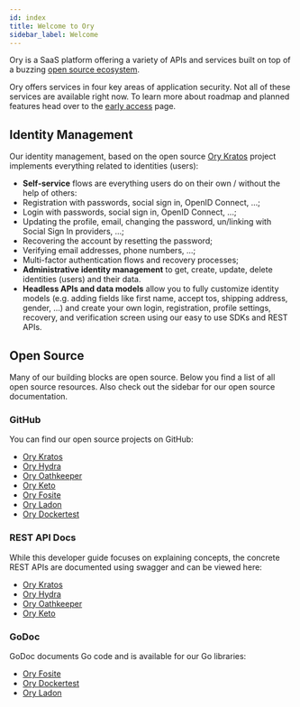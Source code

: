 ```yaml
---
id: index
title: Welcome to Ory
sidebar_label: Welcome
---
```


Ory is a SaaS platform offering a variety of APIs and services built on top of a
buzzing [open source ecosystem](./open-source.mdx).

Ory offers services in four key areas of application security. Not all of these
services are available right now. To learn more about roadmap and planned
features head over to the [early access](./early-access.mdx) page.

## Identity Management

Our identity management, based on the open source
[Ory Kratos](https://www.ory.sh/kratos) project implements everything related to
identities (users):

- **Self-service** flows are everything users do on their own / without the help
  of others:
- Registration with passwords, social sign in, OpenID Connect, ...;
- Login with passwords, social sign in, OpenID Connect, ...;
- Updating the profile, email, changing the password, un/linking with Social
  Sign In providers, ...;
- Recovering the account by resetting the password;
- Verifying email addresses, phone numbers, ...;
- Multi-factor authentication flows and recovery processes;
- **Administrative identity management** to get, create, update, delete
  identities (users) and their data.
- **Headless APIs and data models** allow you to fully customize identity models
  (e.g. adding fields like first name, accept tos, shipping address, gender,
  ...) and create your own login, registration, profile settings, recovery, and
  verification screen using our easy to use SDKs and REST APIs.

## Open Source

Many of our building blocks are open source. Below you find a list of all open
source resources. Also check out the sidebar for our open source documentation.

### GitHub

You can find our open source projects on GitHub:

- [Ory Kratos](https://github.com/ory/kratos)
- [Ory Hydra](https://github.com/ory/hydra)
- [Ory Oathkeeper](https://github.com/ory/oathkeeper)
- [Ory Keto](https://github.com/ory/keto)
- [Ory Fosite](https://github.com/ory/fosite)
- [Ory Ladon](https://github.com/ory/ladon)
- [Ory Dockertest](https://github.com/ory/dockertest)

### REST API Docs

While this developer guide focuses on explaining concepts, the concrete REST
APIs are documented using swagger and can be viewed here:

- [Ory Kratos](https://www.ory.sh/kratos/docs/reference/api)
- [Ory Hydra](https://www.ory.sh/hydra/docs/reference/api)
- [Ory Oathkeeper](https://www.ory.sh/oathkeeper/docs/reference/api)
- [Ory Keto](https://www.ory.sh/keto/docs/reference/api)

### GoDoc

GoDoc documents Go code and is available for our Go libraries:

- [Ory Fosite](https://godoc.org/github.com/ory/fosite)
- [Ory Dockertest](https://godoc.org/github.com/ory/dockertest)
- [Ory Ladon](https://godoc.org/github.com/ory/ladon)
